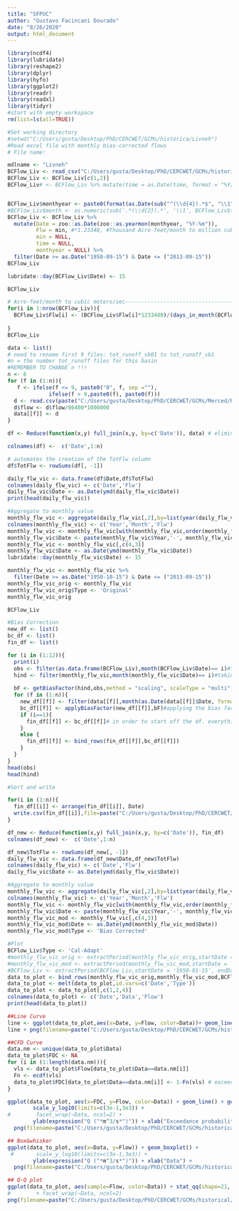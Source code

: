 ---
title: "SFPUC"
author: "Gustavo Facincani Dourado"
date: "8/26/2020"
output: html_document
---

```{r}

library(ncdf4)
library(lubridate)
library(reshape2)
library(dplyr)
library(hyfo)
library(ggplot2)
library(readr)
library(readxl)
library(tidyr)
#start with empty workspace
rm(list=ls(all=TRUE))

#Set working directory
#setwd("C:/Users/gusta/Desktop/PhD/CERCWET/GCMs/historica/Livneh")
#Read excel file with monthly bias-corrected flows
# File name: 
```

```{r}
mdlname <- "Livneh"
BCFlow_Liv <- read_csv("C:/Users/gusta/Desktop/PhD/CERCWET/GCMs/historical/Livneh/streamflow_observed_monthly_LK_MC.csv") #data in thousand acre-feet
BCFlow_Liv <- BCFlow_Liv[c(1,2)]
BCFlow_Liv# <- BCFlow_Liv %>% mutate(time = as.Date(time, format = "%Y/%m", origin = "1921-01"))


BCFlow_Liv$monthyear <- paste0(format(as.Date(sub("^(\\d{4}).*$", "\\1", BCFlow_Liv$time), format = "%Y"), "%Y"),"-", as.numeric(sub('.*(\\d{2}).*', '\\1', BCFlow_Liv$time)),"-15", sep="")
#BCFlow_Liv$month <- as.numeric(sub('.*(\\d{2}).*', '\\1', BCFlow_Liv$time))
BCFlow_Liv <- BCFlow_Liv %>%
  mutate(Date = zoo::as.Date(zoo::as.yearmon(monthyear, "%Y-%m")),
         Flw = min, #*1.23348, #Thousand Acre-feet/month to million cubic meters/month
         min = NULL,
         time = NULL,
         monthyear = NULL) %>%
  filter(Date >= as.Date("1950-09-15") & Date <= ("2013-09-15"))
BCFlow_Liv

lubridate::day(BCFlow_Liv$Date) <- 15

BCFlow_Liv
```

```{r}
# Acre-feet/month to cubic meters/sec--------------------------------------------------------------------------------
for(i in 1:nrow(BCFlow_Liv)){
  BCFlow_Liv$Flw[i] <- (BCFlow_Liv$Flw[i]*1233480)/(days_in_month(BCFlow_Liv$Date[i])*86400) #TAF to mcm/day
  
}
BCFlow_Liv

```

```{r}
data <- list()
# need to rename first 9 files: tot_runoff_sb01 to tot_runoff_sb1
#n = the number tot_runoff files for this basin
#REMEMBER TO CHANGE n !!!
n <- 6
for (f in (1:n)){
   f <- ifelse(f <= 9, paste0("0", f, sep =""),
             ifelse(f > 9,paste0(f), paste0(f)))
  d <- read.csv(paste("C:/Users/gusta/Desktop/PhD/CERCWET/GCMs/Merced/historical/Livneh/total_runoff_sb0",f,"_mcm.csv", sep="")) 
  d$flow <- d$flow/86400*1000000
  data[[f]] <- d
}

df <- Reduce(function(x,y) full_join(x,y, by=c('Date')), data) # eliminates all the duplicate date columns

colnames(df) <-  c('Date',1:n)

# automates the creation of the TotFlw column
df$TotFlw <- rowSums(df[, -1])

daily_flw_vic <- data.frame(df$Date,df$TotFlw)
colnames(daily_flw_vic) <- c('Date','Flw')
daily_flw_vic$Date <- as.Date(ymd(daily_flw_vic$Date))
print(head(daily_flw_vic))

```


```{r}
#Aggregate to monthly value
monthly_flw_vic <- aggregate(daily_flw_vic[,2],by=list(year(daily_flw_vic$Date),month(daily_flw_vic$Date)),FUN=mean,na.rm=TRUE)
colnames(monthly_flw_vic) <- c('Year','Month','Flw')
monthly_flw_vic <- monthly_flw_vic[with(monthly_flw_vic,order(monthly_flw_vic$'Year')),]
monthly_flw_vic$Date <- paste(monthly_flw_vic$Year,'-', monthly_flw_vic$Month,'-15', sep="")
monthly_flw_vic <- monthly_flw_vic[,c(4,3)]
monthly_flw_vic$Date <- as.Date(ymd(monthly_flw_vic$Date))
lubridate::day(monthly_flw_vic$Date) <- 15

monthly_flw_vic <- monthly_flw_vic %>%
  filter(Date >= as.Date("1950-10-15") & Date <= ("2013-09-15"))
monthly_flw_vic_orig <- monthly_flw_vic
monthly_flw_vic_orig$Type <- 'Original'
monthly_flw_vic_orig

BCFlow_Liv
```

```{r}
#Bias Correction
new_df <- list()
bc_df <- list()
fin_df <- list()

for (i in (1:12)){
  print(i)
  obs <- filter(as.data.frame(BCFlow_Liv),month(BCFlow_Liv$Date)== i)#taking the BC info and filtering by the month 
  hind <- filter(monthly_flw_vic,month(monthly_flw_vic$Date)== i)#taking our data and filtering that by month 
  
  bF <- getBiasFactor(hind,obs,method = "scaling", scaleType = "multi",preci = FALSE, prThreshold = 0, extrapolate = "no")# getting the bias based on BC and using our data as hindcast data
  for (f in (1:n)){
    new_df[[f]] <- filter(data[[f]],month(as.Date(data[[f]]$Date, format = "%Y-%m-%d")) ==i)#taking the every column of flow and filtering by month 
    bc_df[[f]] <- applyBiasFactor(new_df[[f]],bF)#applying the bias factor to this column 
    if (i==1){
      fin_df[[f]] <- bc_df[[f]]# in order to start off the df. everything after get binded to this 
    }
    else {
      fin_df[[f]] <- bind_rows(fin_df[[f]],bc_df[[f]])
    }
  }
}
head(obs)
head(hind)
```

```{r}
#Sort and write 

for(i in (1:n)){
  fin_df[[i]] <- arrange(fin_df[[i]], Date)
  write.csv(fin_df[[i]],file=paste("C:/Users/gusta/Desktop/PhD/CERCWET/GCMs/historical/",mdlname,"/tot_runoff_sb",i,"BC.csv", sep=""),row.names=F)
}

df_new <- Reduce(function(x,y) full_join(x,y, by=c('Date')), fin_df)
colnames(df_new) <-  c('Date',1:n)

df_new$TotFlw <- rowSums(df_new[, -1])
daily_flw_vic <- data.frame(df_new$Date,df_new$TotFlw)
colnames(daily_flw_vic) <- c('Date','Flw')
daily_flw_vic$Date <- as.Date(ymd(daily_flw_vic$Date))

#Aggregate to monthly value
monthly_flw_vic <- aggregate(daily_flw_vic[,2],by=list(year(daily_flw_vic$Date),month(daily_flw_vic$Date)),FUN=mean,na.rm=TRUE)
colnames(monthly_flw_vic) <- c('Year','Month','Flw')
monthly_flw_vic <- monthly_flw_vic[with(monthly_flw_vic,order(monthly_flw_vic$'Year')),]
monthly_flw_vic$Date <- paste(monthly_flw_vic$Year,'-', monthly_flw_vic$Month,'-15', sep="")
monthly_flw_vic_mod <- monthly_flw_vic[,c(4,3)]
monthly_flw_vic_mod$Date <- as.Date(ymd(monthly_flw_vic_mod$Date))
monthly_flw_vic_mod$Type <- 'Bias Corrected'
```

```{r}
#Plot
BCFlow_Liv$Type <- 'Cal-Adapt'
#monthly_flw_vic_orig <- extractPeriod(monthly_flw_vic_orig,startDate = '1950-01-15', endDate = '2013-12-15')
#monthly_flw_vic_mod <- extractPeriod(monthly_flw_vic_mod,startDate = '1950-01-15', endDate = '2013-12-15')
#BCFlow_Liv <- extractPeriod(BCFlow_Liv,startDate = '1950-01-15', endDate = '2013-12-15')
data_to_plot <- bind_rows(monthly_flw_vic_orig,monthly_flw_vic_mod,BCFlow_Liv)
data_to_plot <- melt(data_to_plot,id.vars=c('Date','Type'))
data_to_plot <- data_to_plot[,c(1,2,4)]
colnames(data_to_plot) <- c('Date','Data','Flow')
print(head(data_to_plot))
```

```{r}
##Line Curve
line <- ggplot(data_to_plot,aes(x=Date, y=Flow, color=Data))+ geom_line()+  scale_x_date(limits = as.Date(c('1950-01-01','2013-09-31')))
line + png(filename=paste("C:/Users/gusta/Desktop/PhD/CERCWET/GCMs/historical/Livneh/",mdlname,"_line.png",sep=""), units="in",width=6.5,height=3,res=360)
```

```{r}
##CFD Curve
data.nm <- unique(data_to_plot$Data)
data_to_plot$FDC <- NA
for (i in (1:length(data.nm))){
  vls <- data_to_plot$Flow[data_to_plot$Data==data.nm[i]]
  Fn <- ecdf(vls)
  data_to_plot$FDC[data_to_plot$Data==data.nm[i]] <- 1-Fn(vls) # exceedance probabilities
}

ggplot(data_to_plot, aes(x=FDC, y=Flow, color=Data)) + geom_line() + geom_point(shape=21, size=0.05, alpha=0.25) + #[rvic.hist.all.m$Model=="ACCESS1-0_rcp45",]
        scale_y_log10(limits=c(3e-1,3e3)) +
#        facet_wrap(~Data, ncol=2) +
        ylab(expression("Q ("*m^3/s*")")) + xlab("Exceedance probability") +
  png(filename=paste("C:/Users/gusta/Desktop/PhD/CERCWET/GCMs/historical/Livneh/",mdlname,"_fdc.png",sep=""), type="cairo", units="in",width=6.5,height=3.5,res=360)
```

```{r}
## Box&whisker
ggplot(data_to_plot, aes(x=Data, y=Flow)) + geom_boxplot() +
 #       scale_y_log10(limits=c(3e-1,3e3)) +
        ylab(expression("Q ("*m^3/s*")")) + xlab("Data") +
  png(filename=paste("C:/Users/gusta/Desktop/PhD/CERCWET/GCMs/historical/Livneh/",mdlname,"_box.png",sep=""), type="cairo", units="in",width=6.5,height=4,res=360)


```

```{r}
## Q-Q plot
ggplot(data_to_plot, aes(sample=Flow, color=Data)) + stat_qq(shape=21, size=0.75) +
#        + facet_wrap(~Data, ncol=2)
png(filename=paste("C:/Users/gusta/Desktop/PhD/CERCWET/GCMs/historical/Livneh/",mdlname,"_qq.png",sep=""), type="cairo", units="in",width=6.5,height=3,res=360)

```
